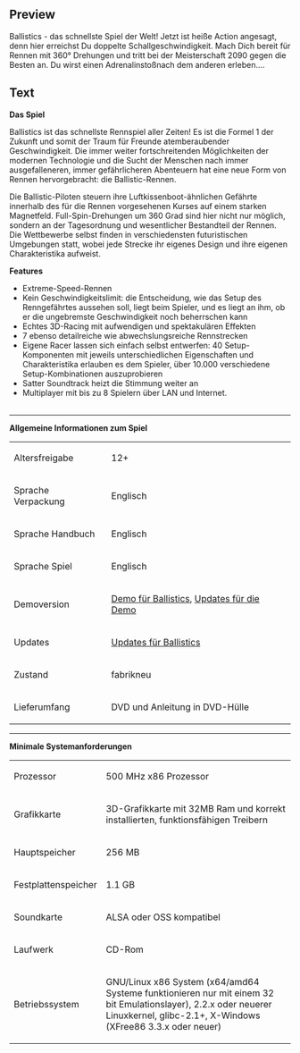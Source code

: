 ==Preview==
<p>Ballistics - das schnellste Spiel der Welt! Jetzt ist hei&szlig;e Action angesagt, denn hier erreichst Du doppelte Schallgeschwindigkeit. Mach Dich bereit f&uuml;r Rennen mit 360&deg; Drehungen und tritt bei der Meisterschaft 2090 gegen die Besten an. Du wirst einen Adrenalinsto&szlig;nach dem anderen erleben....</p>

==Text==
<p><strong>Das Spiel</strong><br /></p>
<p>Ballistics ist das schnellste Rennspiel aller Zeiten! Es ist die Formel 1 der Zukunft und somit der Traum f&uuml;r Freunde atemberaubender Geschwindigkeit. Die immer weiter fortschreitenden M&ouml;glichkeiten der modernen Technologie und die Sucht der Menschen nach immer ausgefalleneren, immer gef&auml;hrlicheren Abenteuern hat eine neue Form von Rennen hervorgebracht: die Ballistic-Rennen.</p>
<p>Die Ballistic-Piloten steuern ihre Luftkissenboot-&auml;hnlichen Gef&auml;hrte innerhalb des f&uuml;r die Rennen vorgesehenen Kurses auf einem starken Magnetfeld. Full-Spin-Drehungen um 360 Grad sind hier nicht nur m&ouml;glich, sondern an der Tagesordnung und wesentlicher Bestandteil der Rennen. Die Wettbewerbe selbst finden in verschiedensten futuristischen Umgebungen statt, wobei jede Strecke ihr eigenes Design und ihre eigenen Charakteristika aufweist.</p>

<p><strong>Features</strong><br /></strong></p>
<ul>
<li>Extreme-Speed-Rennen</li>
<li>Kein Geschwindigkeitslimit: die Entscheidung, wie das Setup des Renngef&auml;hrtes aussehen soll, liegt beim Spieler, und es liegt an ihm, ob er die ungebremste Geschwindigkeit noch beherrschen kann</li>
<li>Echtes 3D-Racing mit aufwendigen und spektakul&auml;ren Effekten</li>
<li>7 ebenso detailreiche wie abwechslungsreiche Rennstrecken</li>
<li>Eigene Racer lassen sich einfach selbst entwerfen: 40 Setup-Komponenten mit jeweils unterschiedlichen Eigenschaften und Charakteristika erlauben es dem Spieler, &uuml;ber 10.000 verschiedene Setup-Kombinationen auszuprobieren</li>
<li>Satter Soundtrack heizt die Stimmung weiter an</li>
<li>Multiplayer mit bis zu 8 Spielern &uuml;ber LAN und Internet.<br /><strong>&nbsp;</strong></li>
</ul>
<hr />
<p><strong>Allgemeine Informationen zum Spiel</strong><br /></p>
<table border="0">
<tbody>
<tr>
<td>Altersfreigabe<br /></td>
<td>12+<br /></td>
</tr>
<tr>
<td>Sprache Verpackung<br /></td>
<td>Englisch</td>
</tr>
<tr>
<td>Sprache Handbuch<br /></td>
<td>Englisch<br /></td>
</tr>
<tr>
<td>Sprache Spiel<br /></td>
<td>Englisch</td>
</tr>
<tr>
<td>Demoversion</td>
<td><a href="http://demofiles.linuxgamepublishing.com/ballistics/" target="_blank">Demo f&uuml;r Ballistics</a>, <a href="http://updatefiles.linuxgamepublishing.com/ballistics/">Updates f&uuml;r die Demo</a></td>
</tr>
<tr>
<td>Updates</td>
<td><a href="http://updatefiles.linuxgamepublishing.com/ballistics/" target="_blank">Updates f&uuml;r Ballistics</a></td>
</tr>
<tr>
<td>Zustand<br /></td>
<td>fabrikneu<br /></td>
</tr>
<tr>
<td>Lieferumfang<br /></td>
<td>DVD und Anleitung in DVD-H&uuml;lle</td>
</tr>
</tbody>
</table>
<p></p>
<hr />
<p><strong><strong><strong>Minimale Systemanforderungen</strong></strong><br /></strong></p>
<table border="0">
<tbody>
<tr>
<td>Prozessor<br /></td>
<td>500 MHz x86 Prozessor<br /></td>
</tr>
<tr>
<td>Grafikkarte<br /></td>
<td>3D-Grafikkarte mit 32MB Ram und korrekt installierten, funktionsf&auml;higen Treibern<br /></td>
</tr>
<tr>
<td>Hauptspeicher<br /></td>
<td>256 MB<br /></td>
</tr>
<tr>
<td>Festplattenspeicher<br /></td>
<td>1.1 GB<br /></td>
</tr>
<tr>
<td>Soundkarte<br /></td>
<td>ALSA oder OSS kompatibel<br /></td>
</tr>
<tr>
<td>Laufwerk<br /></td>
<td>CD-Rom</td>
</tr>
<tr>
<td>Betriebssystem<br /></td>
<td>
<p>GNU/Linux x86 System (x64/amd64 Systeme funktionieren nur mit einem 32 bit Emulationslayer), 2.2.x oder neuerer Linuxkernel, glibc-2.1+, X-Windows (XFree86 3.3.x oder neuer)</p>
</td>
</tr>
</tbody>
</table>

